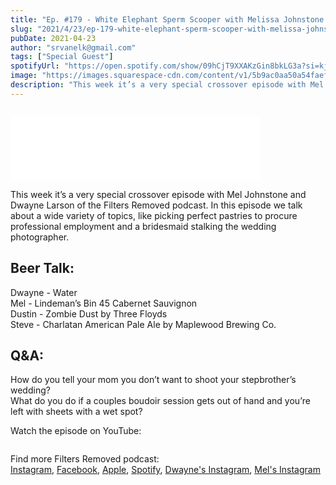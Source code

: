 ```yaml
---
title: "Ep. #179 - White Elephant Sperm Scooper with Melissa Johnstone and Dwayne Larson from Filters Removed"
slug: "2021/4/23/ep-179-white-elephant-sperm-scooper-with-melissa-johnstone-and-dwayne-larson-from-filters-removed"
pubDate: 2021-04-23
author: "srvanelk@gmail.com"
tags: ["Special Guest"]
spotifyUrl: "https://open.spotify.com/show/09hCjT9XXAKzGin8bkLG3a?si=kjRZvQ1JTb6Ov3HVzSSlWA"
image: "https://images.squarespace-cdn.com/content/v1/5b9ac0aa50a54faef024c950/1619216141986-T2OYHG7WRGWIJL28N9V8/Filters+Removed+Logo+Names.JPG?format=original"
description: "This week it’s a very special crossover episode with Mel Johnstone and Dwayne Larson of the Filters Removed podcast. In this episode we talk about a wide variety of topics, like picking perfect pastries to procure professional employment and a bridesmaid stalking the wedding photographer."
---
```


<figure>
  <img src="https://images.squarespace-cdn.com/content/v1/5b9ac0aa50a54faef024c950/1619216141986-T2OYHG7WRGWIJL28N9V8/Filters+Removed+Logo+Names.JPG?format=original" alt="" />
</figure>
<iframe class="embedly-embed" src="//cdn.embedly.com/widgets/media.html?src=https%3A%2F%2Fanchor.fm%2Fweddingphotohangover%2Fembed%2Fepisodes%2FEp--179---White-Elephant-Sperm-Scooper-with-Melissa-Johnstone-and-Dwayne-Larson-from-Filters-Removed-evhg39&display_name=Anchor+FM+Inc.&url=https%3A%2F%2Fanchor.fm%2Fweddingphotohangover%2Fepisodes%2FEp--179---White-Elephant-Sperm-Scooper-with-Melissa-Johnstone-and-Dwayne-Larson-from-Filters-Removed-evhg39&image=https%3A%2F%2Fd3t3ozftmdmh3i.cloudfront.net%2Fproduction%2Fpodcast_uploaded_episode400%2F805714%2F805714-1619216050055-1649faa614153.jpg&key=61d05c9d54e8455ea7a9677c366be814&type=text%2Fhtml&schema=anchor" width="400" height="102" scrolling="no" title="Anchor FM Inc. embed" frameborder="0" allow="autoplay; fullscreen" allowfullscreen="true"></iframe>

This week it’s a very special crossover episode with Mel Johnstone and Dwayne Larson of the Filters Removed podcast. In this episode we talk about a wide variety of topics, like picking perfect pastries to procure professional employment and a bridesmaid stalking the wedding photographer.

## Beer Talk:  
Dwayne - Water  
Mel - Lindeman’s Bin 45 Cabernet Sauvignon  
Dustin - Zombie Dust by Three Floyds  
Steve - Charlatan American Pale Ale by Maplewood Brewing Co.

## Q&A:  
How do you tell your mom you don’t want to shoot your stepbrother’s wedding?  
What do you do if a couples boudoir session gets out of hand and you’re left with sheets with a wet spot?

Watch the episode on YouTube:

<figure>
  <img src="https://images.squarespace-cdn.com/content/v1/5b9ac0aa50a54faef024c950/1619396941072-SQQVYSQTVDD1CR6D2H4I/crossover-horrible-thumbnail.jpg" alt="" />
</figure>

Find more Filters Removed podcast:  
[Instagram](https://www.instagram.com/filtersremovedpodcast/), [Facebook](https://www.facebook.com/filtersremovedpodcast), [Apple](https://podcasts.apple.com/ca/podcast/filters-removed/id1551194766), [Spotify](https://open.spotify.com/show/1jkjGcDP1sZD3mswzMImGi?si=n_nw8HTURzSP1y-GA1gL9A), [Dwayne's Instagram](https://www.instagram.com/dwaynelarson/), [Mel's Instagram](https://www.instagram.com/sugarandsoulphotography/)
